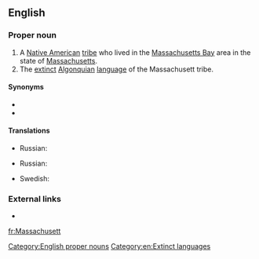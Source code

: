 ==English==

===Proper noun===
{{head|en|proper nouns}}

# A [[Native American]] [[tribe]] who lived in the [[Massachusetts Bay]] area in the state of [[Massachusetts]].
# The [[extinct]] [[Algonquian]] [[language]] of the Massachusett tribe.

====Synonyms====
{{checksense}}
* {{l|en|Natick}}
* {{l|en|Wampanoag}}

====Translations====
{{trans-top|tribe}}
* Russian: {{t|ru|массачусет|tr=}}
{{trans-mid}}
{{trans-bottom}}

{{trans-top|language}}
* Russian: {{t|ru|массачусетский|tr=}}
{{trans-mid}}
* Swedish: {{t+|sv|massachusett}}
{{trans-bottom}}

===External links===
* {{ethnologue|code=wam}}

[[Category:English proper nouns]]
[[Category:en:Extinct languages]]

[[fr:Massachusett]]